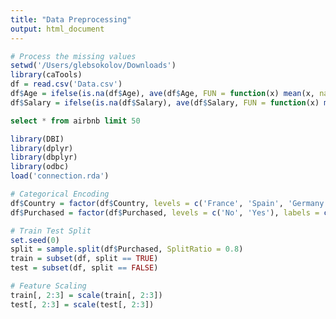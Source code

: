 ```yaml
---
title: "Data Preprocessing"
output: html_document
---
```


```r
# Process the missing values
setwd('/Users/glebsokolov/Downloads')
library(caTools)
df = read.csv('Data.csv')
df$Age = ifelse(is.na(df$Age), ave(df$Age, FUN = function(x) mean(x, na.rm = TRUE)), df$Age)
df$Salary = ifelse(is.na(df$Salary), ave(df$Salary, FUN = function(x) mean(x, na.rm = TRUE)), df$Salary)
```
```sql
select * from airbnb limit 50
```
```r
library(DBI)
library(dplyr)
library(dbplyr)
library(odbc)
load('connection.rda')
```





```r
# Categorical Encoding
df$Country = factor(df$Country, levels = c('France', 'Spain', 'Germany'), labels = c(1, 2, 3))
df$Purchased = factor(df$Purchased, levels = c('No', 'Yes'), labels = c(0, 1))
```


```r
# Train Test Split
set.seed(0)
split = sample.split(df$Purchased, SplitRatio = 0.8)
train = subset(df, split == TRUE)
test = subset(df, split == FALSE)
```
```r
# Feature Scaling
train[, 2:3] = scale(train[, 2:3])
test[, 2:3] = scale(test[, 2:3])
```